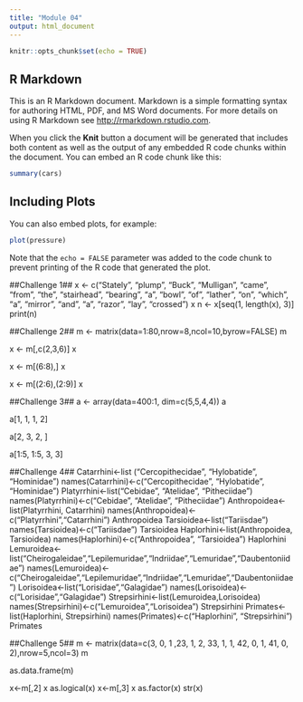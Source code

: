 ```yaml
---
title: "Module 04"
output: html_document
---
```


```r
knitr::opts_chunk$set(echo = TRUE)
```

## R Markdown

This is an R Markdown document. Markdown is a simple formatting syntax for authoring HTML, PDF, and MS Word documents. For more details on using R Markdown see <http://rmarkdown.rstudio.com>.

When you click the **Knit** button a document will be generated that includes both content as well as the output of any embedded R code chunks within the document. You can embed an R code chunk like this:

```r
summary(cars)
```

## Including Plots

You can also embed plots, for example:

```r
plot(pressure)
```

Note that the `echo = FALSE` parameter was added to the code chunk to prevent printing of the R code that generated the plot.

##Challenge 1##
x <- c("Stately", "plump", "Buck", "Mulligan", "came", "from", "the", "stairhead", "bearing", "a", "bowl", "of", "lather", "on", "which", "a", "mirror", "and", "a", "razor", "lay", "crossed")
x
n <- x[seq(1, length(x), 3)]
print(n)

##Challenge 2##
m <- matrix(data=1:80,nrow=8,ncol=10,byrow=FALSE)
m

x <- m[,c(2,3,6)]
x

x <- m[(6:8),]
x

x <- m[(2:6),(2:9)]
x

##Challenge 3##
a <- array(data=400:1, dim=c(5,5,4,4))
a

a[1, 1, 1, 2]

a[2, 3, 2, ]

a[1:5, 1:5, 3, 3]

##Challenge 4##
Catarrhini<-list ("Cercopithecidae", "Hylobatide", "Hominidae")
names(Catarrhini)<-c("Cercopithecidae", "Hylobatide", "Hominidae")
Platyrrhini<-list("Cebidae", "Atelidae", "Pitheciidae")
names(Platyrrhini)<-c("Cebidae", "Atelidae", "Pitheciidae")
Anthropoidea<-list(Platyrrhini, Catarrhini)
names(Anthropoidea)<-c("Platyrrhini","Catarrhini")
Anthropoidea
Tarsioidea<-list("Tariisdae")
names(Tarsioidea)<-c("Tariisdae")
Tarsioidea
Haplorhini<-list(Anthropoidea, Tarsioidea)
names(Haplorhini)<-c("Anthropoidea", "Tarsioidea")
Haplorhini
Lemuroidea<-list("Cheirogaleidae","Lepilemuridae","Indriidae","Lemuridae","Daubentoniidae")
names(Lemuroidea)<-c("Cheirogaleidae","Lepilemuridae","Indriidae","Lemuridae","Daubentoniidae")
Lorisoidea<-list("Lorisidae","Galagidae")
names(Lorisoidea)<-c("Lorisidae","Galagidae")
Strepsirhini<-list(Lemuroidea,Lorisoidea)
names(Strepsirhini)<-c("Lemuroidea","Lorisoidea")
Strepsirhini
Primates<-list(Haplorhini, Strepsirhini)
names(Primates)<-c("Haplorhini", "Strepsirhini")
Primates

##Challenge 5##
m <- matrix(data=c(3, 0, 1 ,23, 1, 2, 33, 1, 1, 42, 0, 1, 41, 0, 2),nrow=5,ncol=3)
m

as.data.frame(m)

x<-m[,2]
x
as.logical(x)
x<-m[,3]
x
as.factor(x)
str(x)